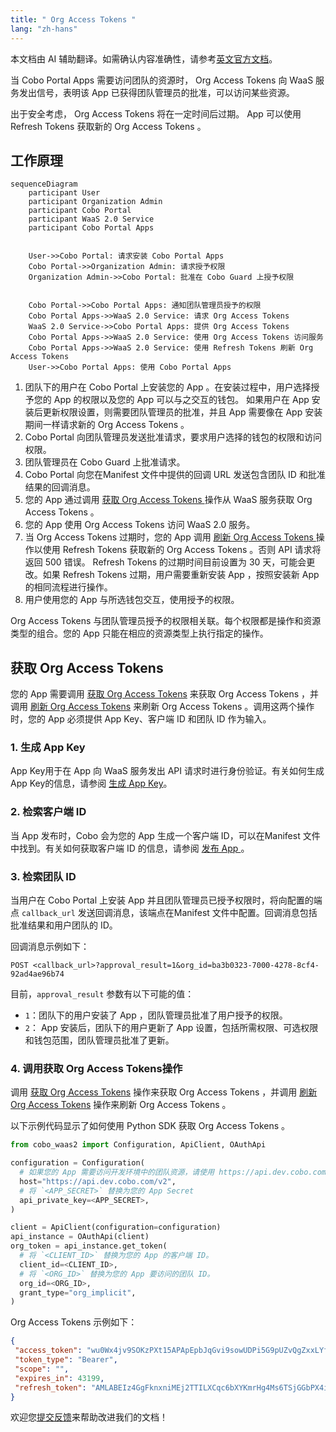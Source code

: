 ```yaml
---
title: " Org Access Tokens "
lang: "zh-hans"
---
```

<Note>本文档由 AI 辅助翻译。如需确认内容准确性，请参考[英文官方文档](https://www.cobo.com/developers/v2/guides/overview/introduction)。</Note>

当 Cobo Portal Apps 需要访问团队的资源时， Org Access Tokens 向 WaaS 服务发出信号，表明该 App 已获得团队管理员的批准，可以访问某些资源。

出于安全考虑， Org Access Tokens 将在一定时间后过期。 App 可以使用 Refresh Tokens 获取新的 Org Access Tokens 。

## 工作原理

```mermaid
sequenceDiagram
    participant User
    participant Organization Admin
    participant Cobo Portal
    participant WaaS 2.0 Service
    participant Cobo Portal Apps
  

    User->>Cobo Portal: 请求安装 Cobo Portal Apps 
    Cobo Portal->>Organization Admin: 请求授予权限
    Organization Admin->>Cobo Portal: 批准在 Cobo Guard 上授予权限

    
    Cobo Portal->>Cobo Portal Apps: 通知团队管理员授予的权限
    Cobo Portal Apps->>WaaS 2.0 Service: 请求 Org Access Tokens 
    WaaS 2.0 Service->>Cobo Portal Apps: 提供 Org Access Tokens 
    Cobo Portal Apps->>WaaS 2.0 Service: 使用 Org Access Tokens 访问服务
    Cobo Portal Apps->>WaaS 2.0 Service: 使用 Refresh Tokens 刷新 Org Access Tokens 
    User->>Cobo Portal Apps: 使用 Cobo Portal Apps 
```

1. 团队下的用户在 Cobo Portal 上安装您的 App 。在安装过程中，用户选择授予您的 App 的权限以及您的 App 可以与之交互的钱包。
    <Note>如果用户在 App 安装后更新权限设置，则需要团队管理员的批准，并且 App 需要像在 App 安装期间一样请求新的 Org Access Tokens 。</Note>
2. Cobo Portal 向团队管理员发送批准请求，要求用户选择的钱包的权限和访问权限。
3. 团队管理员在 Cobo Guard 上批准请求。
4. Cobo Portal 向您在Manifest 文件中提供的回调 URL 发送包含团队 ID 和批准结果的回调消息。
5. 您的 App 通过调用 [获取 Org Access Tokens ](/v2/api-references/oauth/get-org-access-token) 操作从 WaaS 服务获取 Org Access Tokens 。
6. 您的 App 使用 Org Access Tokens 访问 WaaS 2.0 服务。
7. 当 Org Access Tokens 过期时，您的 App 调用 [刷新 Org Access Tokens ](/v2/api-references/oauth/refresh-org-access-token) 操作以使用 Refresh Tokens 获取新的 Org Access Tokens 。否则 API 请求将返回 500 错误。
    <Note> Refresh Tokens 的过期时间目前设置为 30 天，可能会更改。如果 Refresh Tokens 过期，用户需要重新安装 App ，按照安装新 App 的相同流程进行操作。</Note>
8. 用户使用您的 App 与所选钱包交互，使用授予的权限。

 Org Access Tokens 与团队管理员授予的权限相关联。每个权限都是操作和资源类型的组合。您的 App 只能在相应的资源类型上执行指定的操作。

## 获取 Org Access Tokens 

您的 App 需要调用 [获取 Org Access Tokens](/v2/api-references/oauth/get-org-access-token) 来获取 Org Access Tokens ，并调用 [刷新 Org Access Tokens](/v2/api-references/oauth/refresh-org-access-token) 来刷新 Org Access Tokens 。调用这两个操作时，您的 App 必须提供 App Key、客户端 ID 和团队 ID 作为输入。

### 1. 生成 App Key

 App Key用于在 App 向 WaaS 服务发出 API 请求时进行身份验证。有关如何生成 App Key的信息，请参阅 [生成 App Key](/v2_cn/apps/authentication#generate-an-app-key)。

### 2. 检索客户端 ID

当 App 发布时，Cobo 会为您的 App 生成一个客户端 ID，可以在Manifest 文件中找到。有关如何获取客户端 ID 的信息，请参阅 [发布 App ](/v2_cn/apps/build-app#publish-the-app)。

### 3. 检索团队 ID

当用户在 Cobo Portal 上安装 App 并且团队管理员已授予权限时，将向配置的端点 `callback_url` 发送回调消息，该端点在Manifest 文件中配置。回调消息包括批准结果和用户团队的 ID。

回调消息示例如下：
```
POST <callback_url>?approval_result=1&org_id=ba3b0323-7000-4278-8cf4-92ad4ae96b74
```

目前，`approval_result` 参数有以下可能的值：

- `1`：团队下的用户安装了 App ，团队管理员批准了用户授予的权限。
- `2`： App 安装后，团队下的用户更新了 App 设置，包括所需权限、可选权限和钱包范围，团队管理员批准了更新。

### 4. 调用获取 Org Access Tokens操作

调用 [获取 Org Access Tokens](/v2/api-references/oauth/get-org-access-token) 操作来获取 Org Access Tokens ，并调用 [刷新 Org Access Tokens](/v2/api-references/oauth/refresh-org-access-token) 操作来刷新 Org Access Tokens 。

以下示例代码显示了如何使用 Python SDK 获取 Org Access Tokens 。

```python
from cobo_waas2 import Configuration, ApiClient, OAuthApi

configuration = Configuration(
  # 如果您的 App 需要访问开发环境中的团队资源，请使用 https://api.dev.cobo.com/v2，否则请使用 https://api.cobo.com/v2。
  host="https://api.dev.cobo.com/v2",
  # 将 `<APP_SECRET>` 替换为您的 App Secret
  api_private_key=<APP_SECRET>,
)

client = ApiClient(configuration=configuration)
api_instance = OAuthApi(client)
org_token = api_instance.get_token(
  # 将 `<CLIENT_ID>` 替换为您的 App 的客户端 ID。
  client_id=<CLIENT_ID>,
  # 将 `<ORG_ID>` 替换为您的 App 要访问的团队 ID。
  org_id=<ORG_ID>,
  grant_type="org_implicit",
)
```

 Org Access Tokens 示例如下：
```json
{
 "access_token": "wu0Wx4jv9SOKzPXt15APApEpbJqGvi9sowUDPi5G9pUZvQgZxxLYfoEvMFFIMMYz",
 "token_type": "Bearer",
 "scope": "",
 "expires_in": 43199,
 "refresh_token": "AMLABEIz4GgFknxniMEj2TTILXCqc6bXYKmrHg4Ms6TSjGGbPX4ipz5xFrcErmGg"
}
```

<Tip>欢迎您[提交反馈](https://forms.zohopublic.com/cobo/form/DocumentFeedbackForm/formperma/QvLOhxJv1_JMsJ-1dleZ8Itb_7rzN-LtgvsDdxosoVI)来帮助改进我们的文档！</Tip>